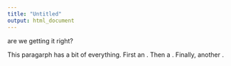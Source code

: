 ```yaml
---
title: "Untitled"
output: html_document
---
```


<!-- here is a comment -->

are we <!--# a comment --> getting it right? <!-- a comment -->

<!-- here is another comment -->

<!--@ This is what we do -->

<!--# I don’t think so -->

<!--# here is an editing comment -->

This paragarph has a bit of everything. First an <!--# editing comment -->. Then a <!-- Non editing comment -->. Finally, another <!--# editing comment -->.

